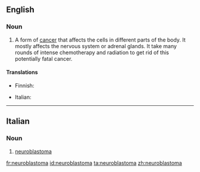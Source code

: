 ==English==

===Noun===
{{wikipedia}}
{{en-noun|pl2=neuroblastomata}}

# {{oncology}} A form of [[cancer]] that affects the cells in different parts of the body. It mostly affects the nervous system or adrenal glands. It take many rounds of intense chemotherapy and radiation to get rid of this potentially fatal cancer.

====Translations====
{{trans-top|form of cancer}}
* Finnish: {{t-|fi|neuroblastooma}}
{{trans-mid}}
* Italian: {{t-|it|neuroblastoma|m}}
{{trans-bottom}}

----

==Italian==
{{wikipedia|lang=it}}

===Noun===
{{it-noun|neuroblastom|m|a|i}}

# {{context|oncology|lang=it}} [[#English|neuroblastoma]]

[[fr:neuroblastoma]]
[[id:neuroblastoma]]
[[ta:neuroblastoma]]
[[zh:neuroblastoma]]